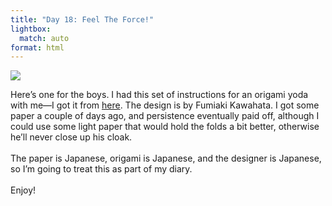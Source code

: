 ```yaml
---
title: "Day 18: Feel The Force!"
lightbox:
  match: auto
format: html
---
```


![](../images/20120507140116_dsc01682.jpg){group="all-the-pictures"}

Here's one for the boys.  I had this set of instructions for an origami yoda with me&mdash;I got it from [here](http://www.spitenet.com/origami/Yoda-v.shtml).  The design is by Fumiaki Kawahata. I got some paper a couple of days ago, and persistence eventually paid off, although I could use some light paper that would hold the folds a bit better, otherwise he'll never close up his cloak.<br><br>The paper is Japanese, origami is Japanese, and the designer is Japanese, so I'm going to treat this as part of my diary.<br><br>Enjoy!
